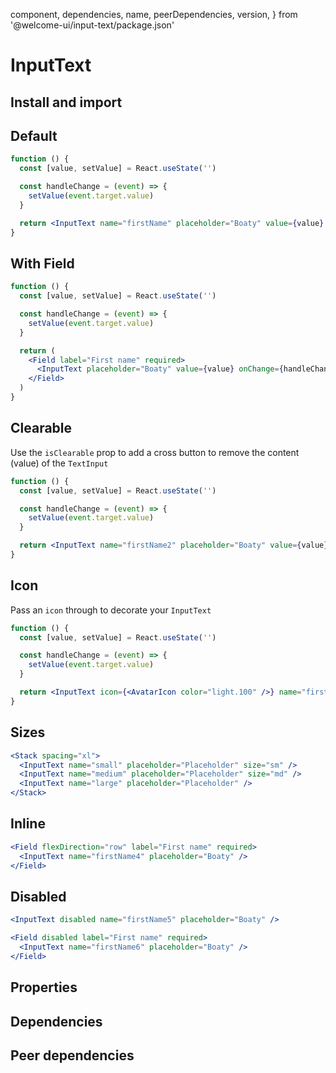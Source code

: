 
  component,
  dependencies,
  name,
  peerDependencies,
  version,
} from '@welcome-ui/input-text/package.json'

# InputText

<tagversion version={version} name={name} component={component} />

## Install and import

<usage component={component} name={name} peerDependencies={peerDependencies} />

## Default

```jsx
function () {
  const [value, setValue] = React.useState('')

  const handleChange = (event) => {
    setValue(event.target.value)
  }

  return <InputText name="firstName" placeholder="Boaty" value={value} onChange={handleChange} />
}
```

## With Field

```jsx
function () {
  const [value, setValue] = React.useState('')

  const handleChange = (event) => {
    setValue(event.target.value)
  }

  return (
    <Field label="First name" required>
      <InputText placeholder="Boaty" value={value} onChange={handleChange} />
    </Field>
  )
}
```

## Clearable

Use the `isClearable` prop to add a cross button to remove the content (value) of the `TextInput`

```jsx
function () {
  const [value, setValue] = React.useState('')

  const handleChange = (event) => {
    setValue(event.target.value)
  }

  return <InputText name="firstName2" placeholder="Boaty" value={value} onChange={handleChange} isClearable />
}
```

## Icon

Pass an `icon` through to decorate your `InputText`

```jsx
function () {
  const [value, setValue] = React.useState('')

  const handleChange = (event) => {
    setValue(event.target.value)
  }

  return <InputText icon={<AvatarIcon color="light.100" />} name="firstName3" placeholder="Boaty" value={value} onChange={handleChange} />
}
```

## Sizes

```jsx
<Stack spacing="xl">
  <InputText name="small" placeholder="Placeholder" size="sm" />
  <InputText name="medium" placeholder="Placeholder" size="md" />
  <InputText name="large" placeholder="Placeholder" />
</Stack>
```

## Inline

```jsx
<Field flexDirection="row" label="First name" required>
  <InputText name="firstName4" placeholder="Boaty" />
</Field>
```

## Disabled

```jsx
<InputText disabled name="firstName5" placeholder="Boaty" />

<Field disabled label="First name" required>
  <InputText name="firstName6" placeholder="Boaty" />
</Field>
```

## Properties

<props propTypes={props.propTypes.InputText} />

## Dependencies

<dependencies dependencies={dependencies} />

## Peer dependencies

<dependencies dependencies={peerDependencies} />
